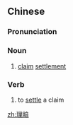 {{also|理赔}}
==Chinese==
{{zh-forms|s=理赔}}

===Pronunciation===
{{zh-pron
|m=lǐpéi
|cat=n,v
}}

===Noun===
{{zh-noun}}

# [[claim]] [[settlement]]

===Verb===
{{zh-verb}}

# to [[settle]] a claim

[[zh:理賠]]